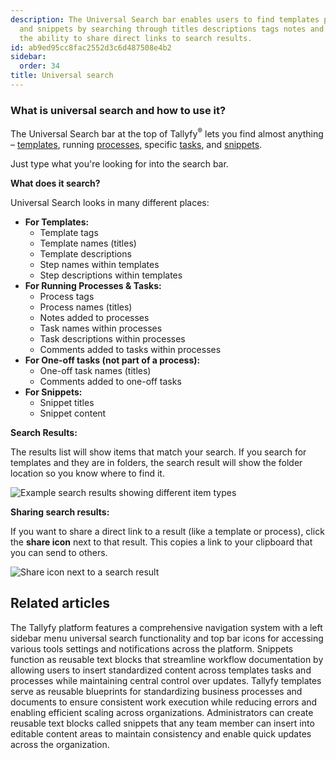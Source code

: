 ```yaml
---
description: The Universal Search bar enables users to find templates processes tasks
  and snippets by searching through titles descriptions tags notes and comments with
  the ability to share direct links to search results.
id: ab9ed95cc8fac2552d3c6d487508e4b2
sidebar:
  order: 34
title: Universal search
---
```


### What is universal search and how to use it?

The Universal Search bar at the top of Tallyfy<sup>®</sup> lets you find almost anything – [templates](/products/pro/documenting/templates/), running [processes](/products/pro/tracking-and-tasks/processes/), specific [tasks](/products/pro/tracking-and-tasks/tasks/), and [snippets](/products/pro/documenting/templates/snippets/).

Just type what you're looking for into the search bar.

**What does it search?**

Universal Search looks in many different places:

*   **For Templates:**
    *   Template tags
    *   Template names (titles)
    *   Template descriptions
    *   Step names within templates
    *   Step descriptions within templates
*   **For Running Processes & Tasks:**
    *   Process tags
    *   Process names (titles)
    *   Notes added to processes
    *   Task names within processes
    *   Task descriptions within processes
    *   Comments added to tasks within processes
*   **For One-off tasks (not part of a process):**
    *   One-off task names (titles)
    *   Comments added to one-off tasks
*   **For Snippets:**
    *   Snippet titles
    *   Snippet content

**Search Results:**

The results list will show items that match your search. If you search for templates and they are in folders, the search result will show the folder location so you know where to find it.

![Example search results showing different item types](https://screenshots.tallyfy.com/tallyfy%2Fpro%2Fdesktop-light-search-bar-results.png)

**Sharing search results:**

If you want to share a direct link to a result (like a template or process), click the **share icon** next to that result. This copies a link to your clipboard that you can send to others.

![Share icon next to a search result](https://screenshots.tallyfy.com/tallyfy%2Fpro%2Fdesktop-light-copy-search-result-link.png)


## Related articles
<CardGrid>
<LinkTitleCard header="<b>Tutorials > Navigate Tallyfy</b>" href="/products/pro/tutorials/navigate-tallyfy/" > The Tallyfy platform features a comprehensive navigation system with a left sidebar menu universal search functionality and top bar icons for accessing various tools settings and notifications across the platform. </LinkTitleCard>
<LinkTitleCard header="<b>Templates > Snippets</b>" href="/products/pro/documenting/templates/snippets/" > Snippets function as reusable text blocks that streamline workflow documentation by allowing users to insert standardized content across templates tasks and processes while maintaining central control over updates. </LinkTitleCard>
<LinkTitleCard header="<b>Documenting > Templates</b>" href="/products/pro/documenting/templates/" > Tallyfy templates serve as reusable blueprints for standardizing business processes and documents to ensure consistent work execution while reducing errors and enabling efficient scaling across organizations. </LinkTitleCard>
<LinkTitleCard header="<b>Snippets > Use snippets</b>" href="/products/pro/documenting/templates/snippets/how-can-i-use-snippets-to-simplify-workflow-in-tallyfy/" > Administrators can create reusable text blocks called snippets that any team member can insert into editable content areas to maintain consistency and enable quick updates across the organization. </LinkTitleCard>
</CardGrid>